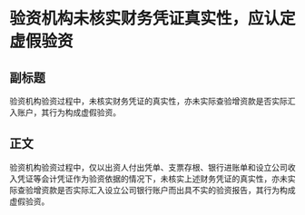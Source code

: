 # 验资机构未核实财务凭证真实性，应认定虚假验资
## 副标题
验资机构验资过程中，未核实财务凭证的真实性，亦未实际查验增资款是否实际汇入账户，其行为构成虚假验资。
## 正文
验资机构验资过程中，仅以出资人付出凭单、支票存根、银行进账单和设立公司收入凭证等会计凭证作为验资依据的情况下，未核实上述财务凭证的真实性，亦未实际查验增资款是否实际汇入设立公司银行账户而出具不实的验资报告，其行为构成虚假验资。